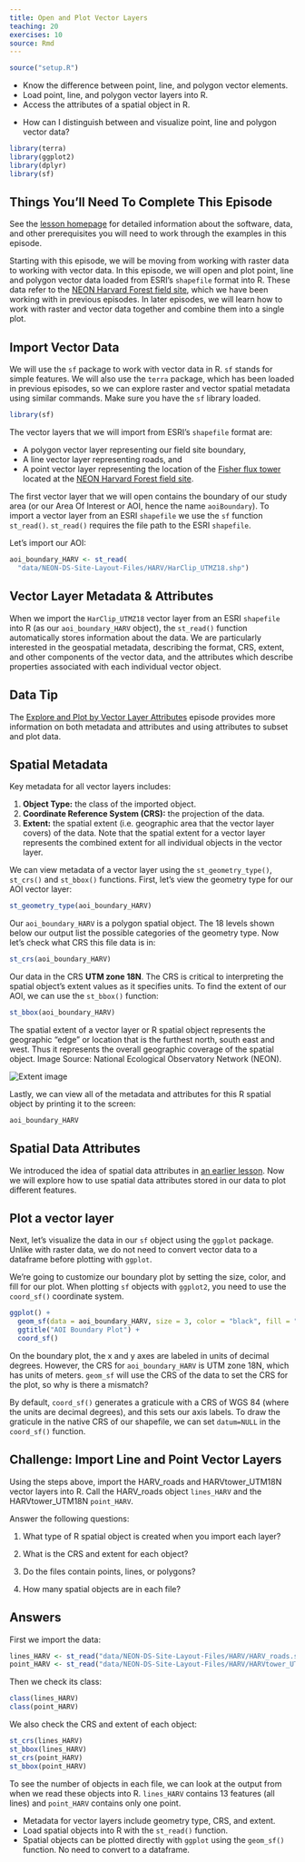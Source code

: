 ```yaml
---
title: Open and Plot Vector Layers
teaching: 20
exercises: 10
source: Rmd
---
```


```r
source("setup.R")
```

::::::::::::::::::::::::::::::::::::::: objectives

- Know the difference between point, line, and polygon vector elements.
- Load point, line, and polygon vector layers into R.
- Access the attributes of a spatial object in R.

::::::::::::::::::::::::::::::::::::::::::::::::::

:::::::::::::::::::::::::::::::::::::::: questions

- How can I distinguish between and visualize point, line and polygon vector data?

::::::::::::::::::::::::::::::::::::::::::::::::::

```r
library(terra)
library(ggplot2)
library(dplyr)
library(sf)
```

::::::::::::::::::::::::::::::::::::::::::  prereq

## Things You'll Need To Complete This Episode

See the [lesson homepage](.) for detailed information about the software, data,
and other prerequisites you will need to work through the examples in this
episode.


::::::::::::::::::::::::::::::::::::::::::::::::::

Starting with this episode, we will be moving from working with raster data to
working with vector data. In this episode, we will open and plot point, line
and polygon vector data loaded from ESRI's `shapefile` format into R. These data refer to
the
[NEON Harvard Forest field site](https://www.neonscience.org/field-sites/field-sites-map/HARV),
which we have been working with in previous episodes. In later episodes, we
will learn how to work with raster and vector data together and combine them
into a single plot.

## Import Vector Data

We will use the `sf` package to work with vector data in R. `sf` stands for simple features.
We will also use the `terra` package, which has been loaded in previous episodes, so we can
explore raster and vector spatial metadata using similar commands. Make sure
you have the `sf` library loaded.

```r
library(sf)
```

The vector layers that we will import from ESRI's `shapefile` format are:

- A polygon vector layer representing our field site boundary,
- A line vector layer representing roads, and
- A point vector layer representing the location of the [Fisher flux tower](https://www.neonscience.org/data-collection/flux-tower-measurements)
  located at the [NEON Harvard Forest field site](https://www.neonscience.org/field-sites/field-sites-map/HARV).

The first vector layer that we will open contains the boundary of our study area
(or our Area Of Interest or AOI, hence the name `aoiBoundary`). To import
a vector layer from an ESRI `shapefile` we use the `sf` function `st_read()`. `st_read()`
requires the file path to the ESRI `shapefile`.

Let's import our AOI:

```r
aoi_boundary_HARV <- st_read(
  "data/NEON-DS-Site-Layout-Files/HARV/HarClip_UTMZ18.shp")
```

## Vector Layer Metadata \& Attributes

When we import the `HarClip_UTMZ18` vector layer from an ESRI `shapefile` into R (as our
`aoi_boundary_HARV` object), the `st_read()` function automatically stores
information about the data. We are particularly interested in the geospatial
metadata, describing the format, CRS, extent, and other components of the
vector data, and the attributes which describe properties associated with each
individual vector object.

:::::::::::::::::::::::::::::::::::::::::  callout

## Data Tip

The [Explore and Plot by Vector Layer Attributes](https://datacarpentry.org/r-raster-vector-geospatial/07-vector-shapefile-attributes-in-r)
episode provides more information on both metadata and attributes
and using attributes to subset and plot data.


::::::::::::::::::::::::::::::::::::::::::::::::::

## Spatial Metadata

Key metadata for all vector layers includes:

1. **Object Type:** the class of the imported object.
2. **Coordinate Reference System (CRS):** the projection of the data.
3. **Extent:** the spatial extent (i.e. geographic area that the vector layer
   covers) of the data. Note that the spatial extent for a vector layer
   represents the combined extent for all individual objects in the vector layer.

We can view metadata of a vector layer using the `st_geometry_type()`, `st_crs()` and
`st_bbox()` functions. First, let's view the geometry type for our AOI
vector layer:

```r
st_geometry_type(aoi_boundary_HARV)
```

Our `aoi_boundary_HARV` is a polygon spatial object. The 18 levels shown below our
output list the possible categories of the geometry type. Now let's check what
CRS this file data is in:

```r
st_crs(aoi_boundary_HARV)
```

Our data in the CRS **UTM zone 18N**. The CRS is critical to interpreting the
spatial object's extent values as it specifies units. To find the extent of our AOI, we
can use the `st_bbox()` function:

```r
st_bbox(aoi_boundary_HARV)
```

The spatial extent of a vector layer or R spatial object represents the geographic
"edge" or location that is the furthest north, south east and west. Thus it
represents the overall geographic coverage of the spatial object. Image Source:
National Ecological Observatory Network (NEON).

![](fig/dc-spatial-vector/spatial_extent.png){alt='Extent image'}

Lastly, we can view all of the metadata and attributes for this R spatial
object by printing it to the screen:

```r
aoi_boundary_HARV
```

## Spatial Data Attributes

We introduced the idea of spatial data attributes in
[an earlier lesson](https://datacarpentry.org/organization-geospatial/02-intro-vector-data).
Now we will explore how to use spatial data attributes stored in our data to
plot different features.

## Plot a vector layer

Next, let's visualize the data in our `sf` object using the `ggplot` package.
Unlike with raster data, we do not need to convert vector data to a dataframe
before plotting with `ggplot`.

We're going to customize our boundary plot by setting the size, color, and fill
for our plot. When plotting `sf` objects with `ggplot2`, you need to use the
`coord_sf()` coordinate system.

```r
ggplot() +
  geom_sf(data = aoi_boundary_HARV, size = 3, color = "black", fill = "cyan1") +
  ggtitle("AOI Boundary Plot") +
  coord_sf()
```


On the boundary plot, the x and y axes are labeled in units of decimal degrees. However, the CRS
for `aoi_boundary_HARV` is UTM zone 18N, which has units of meters. `geom_sf` will use
the CRS of the data to set the CRS for the plot, so why is there a mismatch?

By default, `coord_sf()` generates a graticule with a CRS of WGS 84 (where the units
are decimal degrees), and this sets our axis labels. To draw the graticule in the native
CRS of our shapefile, we can set `datum=NULL` in the `coord_sf()` function.

:::::::::::::::::::::::::::::::::::::::  challenge

## Challenge: Import Line and Point Vector Layers

Using the steps above, import the HARV\_roads and HARVtower\_UTM18N vector layers into
R. Call the HARV\_roads object `lines_HARV` and the HARVtower\_UTM18N
`point_HARV`.

Answer the following questions:

1. What type of R spatial object is created when you import each layer?

2. What is the CRS and extent for each object?

3. Do the files contain points, lines, or polygons?

4. How many spatial objects are in each file?

:::::::::::::::  solution

## Answers

First we import the data:

```r
lines_HARV <- st_read("data/NEON-DS-Site-Layout-Files/HARV/HARV_roads.shp")
point_HARV <- st_read("data/NEON-DS-Site-Layout-Files/HARV/HARVtower_UTM18N.shp")
```

Then we check its class:

```r
class(lines_HARV)
class(point_HARV)
```

We also check the CRS and extent of each object:

```r
st_crs(lines_HARV)
st_bbox(lines_HARV)
st_crs(point_HARV)
st_bbox(point_HARV)
```

To see the number of objects in each file, we can look at the output from when
we read these objects into R. `lines_HARV` contains 13 features (all lines) and
`point_HARV` contains only one point.



:::::::::::::::::::::::::

::::::::::::::::::::::::::::::::::::::::::::::::::



:::::::::::::::::::::::::::::::::::::::: keypoints

- Metadata for vector layers include geometry type, CRS, and extent.
- Load spatial objects into R with the `st_read()` function.
- Spatial objects can be plotted directly with `ggplot` using the `geom_sf()`
  function. No need to convert to a dataframe.

::::::::::::::::::::::::::::::::::::::::::::::::::


